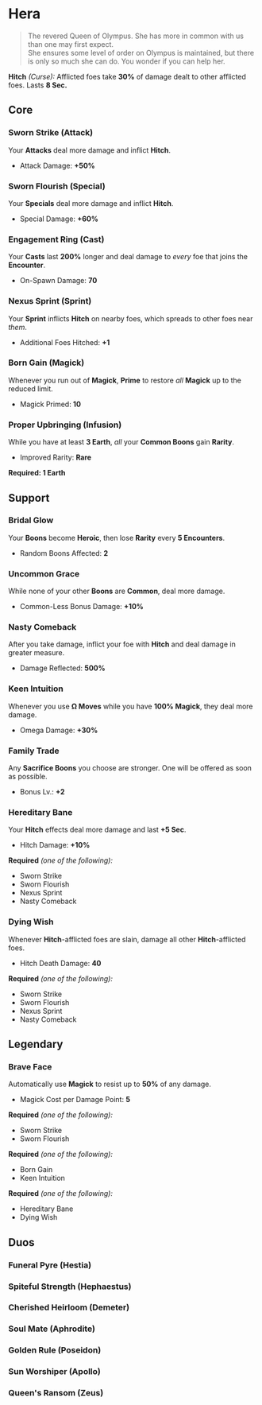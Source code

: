
# Hera

> The revered Queen of Olympus. She has more in common with us than one may first expect.\
> She ensures some level of order on Olympus is maintained, but there is only so much she can do. You wonder if you can help her.

**Hitch** _(Curse):_ Afflicted foes take **30%** of damage dealt to other afflicted foes. Lasts **8 Sec.**

## Core

### Sworn Strike (Attack)

Your **Attacks** deal more damage and inflict **Hitch**.

- Attack Damage: **+50%**

### Sworn Flourish (Special)

Your **Specials** deal more damage and inflict **Hitch**.

- Special Damage: **+60%**

### Engagement Ring (Cast)

Your **Casts** last **200%** longer and deal damage to _every_ foe that joins the **Encounter**.

- On-Spawn Damage: **70**

### Nexus Sprint (Sprint)

Your **Sprint** inflicts **Hitch** on nearby foes, which spreads to other foes near _them_.

- Additional Foes Hitched: **+1**

### Born Gain (Magick)

Whenever you run out of **Magick**, **Prime** to restore _all_ **Magick** up to the reduced limit.

- Magick Primed: **10**

### Proper Upbringing (Infusion)

While you have at least **3 Earth**, _all_ your **Common Boons** gain **Rarity**.

- Improved Rarity: **Rare**

**Required: 1 Earth**

## Support

### Bridal Glow

Your **Boons** become **Heroic**, then lose **Rarity** every **5 Encounters**.

- Random Boons Affected: **2**

### Uncommon Grace

While none of your other **Boons** are **Common**, deal more damage.

- Common-Less Bonus Damage: **+10%**

### Nasty Comeback

After you take damage, inflict your foe with **Hitch** and deal damage in greater measure.

- Damage Reflected: **500%**

### Keen Intuition

Whenever you use **Ω Moves** while you have **100% Magick**, they deal more damage.

- Omega Damage: **+30%**

### Family Trade

Any **Sacrifice Boons** you choose are stronger. One will be offered as soon as possible.

- Bonus Lv.: **+2**

### Hereditary Bane

Your **Hitch** effects deal more damage and last **+5 Sec**.

- Hitch Damage: **+10%**

**Required** _(one of the following):_

- Sworn Strike
- Sworn Flourish
- Nexus Sprint
- Nasty Comeback

### Dying Wish

Whenever **Hitch**-afflicted foes are slain, damage all other **Hitch**-afflicted foes.

- Hitch Death Damage: **40**

**Required** _(one of the following):_

- Sworn Strike
- Sworn Flourish
- Nexus Sprint
- Nasty Comeback

## Legendary

### Brave Face

Automatically use **Magick** to resist up to **50%** of any damage.

- Magick Cost per Damage Point: **5**

**Required** _(one of the following):_

- Sworn Strike
- Sworn Flourish

**Required** _(one of the following):_

- Born Gain
- Keen Intuition

**Required** _(one of the following):_

- Hereditary Bane
- Dying Wish

## Duos

### Funeral Pyre (Hestia)

<FuneralPyre />

### Spiteful Strength (Hephaestus)

<SpitefulStrength />

### Cherished Heirloom (Demeter)

<CherishedHeirloom />

### Soul Mate (Aphrodite)

<SoulMate />

### Golden Rule (Poseidon)

<GoldenRule />

### Sun Worshiper (Apollo)

<SunWorshiper />

### Queen's Ransom (Zeus)

<QueensRansom />
